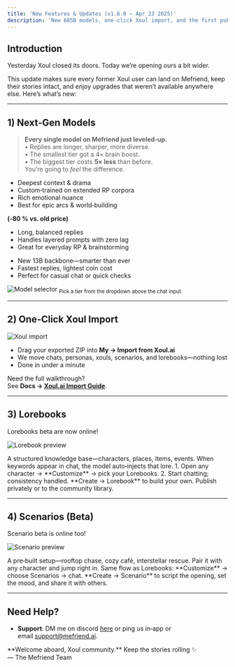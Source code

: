 ```yaml
---
title: 'New Features & Updates (v1.6.0 – Apr 23 2025)'
description: 'New 685B models, one‑click Xoul import, and the first public betas of Lorebooks & Scenarios.'
---
```


## Introduction

Yesterday Xoul closed its doors. Today we’re opening ours a bit wider.

This update makes sure every former Xoul user can land on Mefriend, keep their stories intact, and enjoy upgrades that weren’t available anywhere else. Here’s what’s new:

---

## 1) Next‑Gen Models

> **Every single model on Mefriend just leveled‑up.**  
> • Replies are longer, sharper, more diverse.  
> • The smallest tier got a 4× brain boost.  
> • The biggest tier costs **5× less** than before.  
> You’re going to *feel* the difference.


<CardGroup>
  <Card title="Tier 3 – Titan (685B‑FT)" icon="bolt">
    <ul>
      <li>Deepest context & drama</li>
      <li>Custom‑trained on extended RP corpora</li>
      <li>Rich emotional nuance</li>
      <li>Best for epic arcs & world‑building</li>
    </ul>
    <b>(‑80 % vs. old price)</b>
  </Card>

  <Card title="Tier 2 – Muse (685B)" icon="sparkles">
    <ul>
      <li>Long, balanced replies</li>
      <li>Handles layered prompts with zero lag</li>
      <li>Great for everyday RP & brainstorming</li>
    </ul>
  </Card>

  <Card title="Tier 1 – Spark (13B, Revamped)" icon="wand-magic-sparkles">
    <ul>
      <li>New 13B backbone—smarter than ever</li>
      <li>Fastest replies, lightest coin cost</li>
      <li>Perfect for casual chat or quick checks</li>
    </ul>
  </Card>
</CardGroup>

![Model selector](/images/changelog/2025_04_23/models.png)
<sub>Pick a tier from the dropdown above the chat input.</sub>

---

## 2) One‑Click Xoul Import

<img
  className="block"
  src="/images/changelog/2025_04_23/xoul_import.png"
  alt="Xoul import"
/>

- Drag your exported ZIP into **My → Import from Xoul.ai**  
- We move chats, personas, xouls, scenarios, and lorebooks—nothing lost  
- Done in under a minute

Need the full walkthrough?  
See **Docs → [Xoul.ai Import Guide](/xoul_integration_guide__2025_04_22)**.


---

## 3) Lorebooks

Lorebooks beta are now online!

![Lorebook preview](/images/changelog/2025_04_23/lorebook_placeholder.png)

<AccordionGroup>
  <Accordion icon="book-open" title="What’s a Lorebook?">
    A structured knowledge base—characters, places, items, events.  
    When keywords appear in chat, the model auto‑injects that lore.
  </Accordion>
  <Accordion icon="wand-magic-sparkles" title="How to Use">
    1. Open any character → **Customize** → pick your Lorebooks.  
    2. Start chatting; consistency handled.
  </Accordion>
  <Accordion icon="plus" title="Create & Share">
    **Create → Lorebook** to build your own. Publish privately or to the community library.
  </Accordion>
</AccordionGroup>

---

## 4) Scenarios (Beta)

Scenario beta is online too!

![Scenario preview](/images/changelog/2025_04_23/scenario_placeholder.png)

<AccordionGroup>
  <Accordion icon="film" title="What’s a Scenario?">
    A pre‑built setup—rooftop chase, cozy café, interstellar rescue.  
    Pair it with any character and jump right in.
  </Accordion>
  <Accordion icon="play-circle" title="How to Start">
    Same flow as Lorebooks: **Customize** → choose Scenarios → chat.
  </Accordion>
  <Accordion icon="pen" title="Build Your Own">
    **Create → Scenario** to script the opening, set the mood, and share it with others.
  </Accordion>
</AccordionGroup>

---

## Need Help?
- **Support**: DM me on discord [here](discord.com/users/1011464168982978690) or ping us in‑app or email [support@mefriend.ai](mailto:support@mefriend.ai).

<Note>
  **Welcome aboard, Xoul community.**  
  Keep the stories rolling ✨  
  — The Mefriend Team
</Note>
